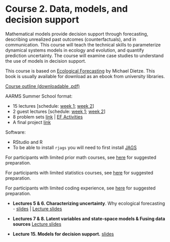 # Course 2. Data, models, and decision support {#course2 .unnumbered}

Mathematical models provide decision support through forecasting, describing unrealized past outcomes (counterfactuals), and in communication. This course will teach the technical skills to parameterize dynamical systems models in ecology and evolution, and quantify prediction uncertainty. The course will examine case studies to understand the use of models in decision support.

This course is based on [Ecological Forecasting](https://press.princeton.edu/books/hardcover/9780691160573/ecological-forecasting) by Michael Dietze. This book is usually available for download as an ebook from university libraries.

[Course outline (downloadable .pdf)](https://github.com/ahurford/aarms-summer-school/blob/main/syllabi/STAT%206751%20Data%2C%20models%2C%20and%20decision%20support%20v2.pdf)


AARMS Summer School format:

- 15 lectures [schedule: [week 1](#week1); [week 2](#week2)]
- 2 guest lectures [schedule: [week 1](#week1); [week 2](#week2)]
- 8 problem sets [link](#efprobs) | [EF Activities](https://github.com/EcoForecast/EF_Activities)
- A final project [link](#projects)

Software:

- RStudio and R
- To be able to install `rjags` you will need to first install [JAGS](http://mcmc-jags.sourceforge.net/)

For participants with limited prior math courses, see [here](#prep) for suggested preparation.

For participants with limited statistics courses, see [here](#prepstats) for suggested preparation.

For participants with limited coding experience, see [here](#prepcoding) for suggested preparation.

- **Lectures 5 & 6. Characterizing uncertainty**. Why ecological forecasting -  [slides](https://github.com/ahurford/aarms-summer-school/blob/main/amy-lectures/Ecological_forecasting.pdf) | [Lecture slides](https://github.com/ahurford/aarms-summer-school/blob/main/amy-lectures/Characterizing_Uncertainty.pdf)

- **Lectures 7 & 8. Latent variables and state-space models & Fusing data sources** [Lecture slides](https://github.com/ahurford/aarms-summer-school/blob/main/amy-lectures/State_Space_Models.pdf)

- **Lecture 15. Models for decision support.** [slides](https://github.com/ahurford/aarms-summer-school/blob/main/amy-lectures/Decision_Support.pdf)
